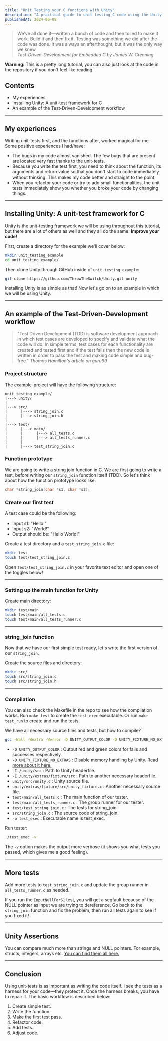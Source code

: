 ---
title: "Unit Testing your C functions with Unity"
description: "A practical guide to unit testing C code using the Unity framework and Test-Driven Development."
publishedAt: 2024-06-08
---

> We’ve all done it—written a bunch of code and then toiled to make it work. Build it and then fix it. Testing was something we did after the code was done. It was always an afterthought, but it was the only way we knew  
> <cite>Test-Driven-Development for Embedded C by James W. Grenning</cite>

**Warning:** This is a pretty long tutorial, you can also just look at the code in the repository if you don't feel like reading.

## Contents
- My experiences
- Installing Unity: A unit-test framework for C
- An example of the Test-Driven-Development workflow

---

## My experiences
Writing unit-tests first, and the functions after, worked magical for me. Some positive experiences I had/have:

- The bugs in my code almost vanished. The few bugs that are present are located very fast thanks to the unit-tests.
- Because you write the test first, you need to think about the function, its arguments and return value so that you don't start to code immediately without thinking. This makes my code better and straight to the point.
- When you refactor your code or try to add small functionalities, the unit tests immediately show you whether you broke your code by changing things.

---

## Installing Unity: A unit-test framework for C
Unity is the unit-testing framework we will be using throughout this tutorial, but there are a lot of others as well and they all do the same: **Improve your code!**

First, create a directory for the example we'll cover below:

```sh
mkdir unit_testing_example
cd unit_testing_example/
```

Then clone Unity through GitHub inside of `unit_testing_example`:

```sh
git clone https://github.com/ThrowTheSwitch/Unity.git unity
```

Installing Unity is as simple as that! Now let's go on to an example in which we will be using Unity.

---

## An example of the Test-Driven-Development workflow

> "Test Driven Development (TDD) is software development approach in which test cases are developed to specify and validate what the code will do. In simple terms, test cases for each functionality are created and tested first and if the test fails then the new code is written in order to pass the test and making code simple and bug-free."
> <cite>Thomas Hamilton's article on guru99</cite>

### Project structure
The example-project will have the following structure:

```text
unit_testing_example/
|---> unity/
|
|---> src/
|      |---> string_join.c
|      |---> string_join.h
|
|---> test/
|      |---> main/
|      |      |---> all_tests.c
|      |      |---> all_tests_runner.c
|      |
|      |---> test_string_join.c
```

### Function prototype
We are going to write a string join function in C. We are first going to write a test, before writing our `string_join` function itself (TDD). So let's think about how the function prototype looks like:

```c
char *string_join(char *s1, char *s2);
```

### Create our first test
A test case could be the following:

- Input s1: "Hello "
- Input s2: "World!"
- Output should be: "Hello World!"

Create a test directory and a `test_string_join.c` file:

```sh
mkdir test
touch test/test_string_join.c
```

Open `test/test_string_join.c` in your favorite text editor and open one of the toggles below!

---

### Setting up the main function for Unity
Create main directory:

```sh
mkdir test/main
touch test/main/all_tests.c
touch test/main/all_tests_runner.c
```

---

### string_join function
Now that we have our first simple test ready, let's write the first version of our `string_join`.

Create the source files and directory:

```sh
mkdir src/
touch src/string_join.c
touch src/string_join.h
```

---

### Compilation
You can also check the Makefile in the repo to see how the compilation works. Run `make test` to create the `test_exec` executable. Or run `make test_run` to create and run the tests.

We have all necessary source files and tests, but how to compile?

```sh
gcc -Wall -Wextra -Werror -D UNITY_OUTPUT_COLOR -D UNITY_FIXTURE_NO_EXTRAS -I./unity/src -I./unity/extras/fixture/src unity/src/unity.c unity/extras/fixture/src/unity_fixture.c test/main/all_tests.c test/main/all_tests_runner.c test/test_string_join.c src/string_join.c -o test_exec
```

- `-D UNITY_OUTPUT_COLOR` : Output red and green colors for fails and successes respectively.
- `-D UNITY_FIXTURE_NO_EXTRAS` : Disable memory handling by Unity. [Read more about it here.](https://github.com/ThrowTheSwitch/Unity/blob/master/docs/UnityFixture.md)
- `-I./unity/src` : Path to Unity headerfile.
- `-I./unity/extras/fixture/src` : Path to another necessary headerfile.
- `unity/src/unity.c` : Unity source file.
- `unity/extras/fixture/src/unity_fixture.c` : Another necessary source file.
- `test/main/all_tests.c` : The main function of our tester.
- `test/main/all_tests_runner.c` : The group runner for our tester.
- `test/test_string_join.c` : The tests for string_join.
- `src/string_join.c` : The source code of string_join.
- `-o test_exec` : Executable name is test_exec.

Run tester:

```sh
./test_exec -v
```

The `-v` option makes the output more verbose (it shows you what tests you passed, which gives me a good feeling).

---

## More tests
Add more tests to `test_string_join.c` and update the group runner in `all_tests_runner.c` as needed.

If you run the `InputNullForS1` test, you will get a segfault because of the NULL pointer as input we are trying to dereference. Go back to the `string_join` function and fix the problem, then run all tests again to see if you fixed it!

---

## Unity Assertions
You can compare much more than strings and NULL pointers. For example, structs, integers, arrays etc. [You can find them all here.](https://github.com/ThrowTheSwitch/Unity/blob/master/docs/UnityAssertionsReference.md)

---

## Conclusion
Using unit-tests is as important as writing the code itself. I see the tests as a harness for your code—they protect it. Once the harness breaks, you have to repair it. The basic workflow is described below:

1. Create simple test.
2. Write the function.
3. Make the first test pass.
4. Refactor code.
5. Add tests.
6. Adjust code. 
